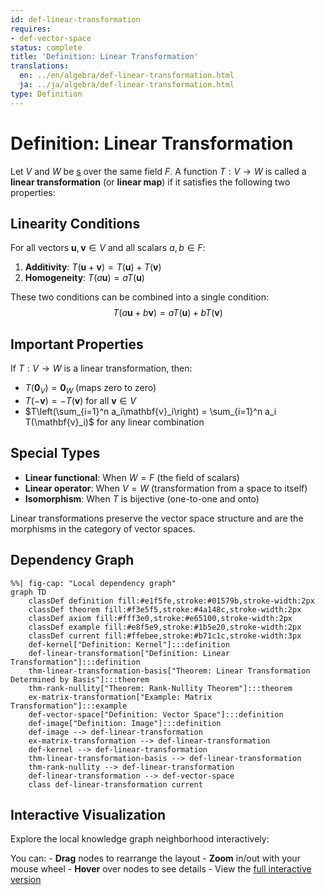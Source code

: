 ```yaml
---
id: def-linear-transformation
requires:
- def-vector-space
status: complete
title: 'Definition: Linear Transformation'
translations:
  en: ../en/algebra/def-linear-transformation.html
  ja: ../ja/algebra/def-linear-transformation.html
type: Definition
---
```


# Definition: Linear Transformation {#def-linear-transformation}

Let $V$ and $W$ be [s](def-vector-space.qmd) over the same field $F$. A function $T: V \to W$ is called a **linear transformation** (or **linear map**) if it satisfies the following two properties:

## Linearity Conditions

For all vectors $\mathbf{u}, \mathbf{v} \in V$ and all scalars $a, b \in F$:

1. **Additivity**: $T(\mathbf{u} + \mathbf{v}) = T(\mathbf{u}) + T(\mathbf{v})$
2. **Homogeneity**: $T(a\mathbf{u}) = aT(\mathbf{u})$

These two conditions can be combined into a single condition:
$$T(a\mathbf{u} + b\mathbf{v}) = aT(\mathbf{u}) + bT(\mathbf{v})$$

## Important Properties

If $T: V \to W$ is a linear transformation, then:

- $T(\mathbf{0}_V) = \mathbf{0}_W$ (maps zero to zero)
- $T(-\mathbf{v}) = -T(\mathbf{v})$ for all $\mathbf{v} \in V$
- $T\left(\sum_{i=1}^n a_i\mathbf{v}_i\right) = \sum_{i=1}^n a_i T(\mathbf{v}_i)$ for any linear combination

## Special Types

- **Linear functional**: When $W = F$ (the field of scalars)
- **Linear operator**: When $V = W$ (transformation from a space to itself)
- **Isomorphism**: When $T$ is bijective (one-to-one and onto)

Linear transformations preserve the vector space structure and are the morphisms in the category of vector spaces.

## Dependency Graph

```mermaid
%%| fig-cap: "Local dependency graph"
graph TD
    classDef definition fill:#e1f5fe,stroke:#01579b,stroke-width:2px
    classDef theorem fill:#f3e5f5,stroke:#4a148c,stroke-width:2px
    classDef axiom fill:#fff3e0,stroke:#e65100,stroke-width:2px
    classDef example fill:#e8f5e9,stroke:#1b5e20,stroke-width:2px
    classDef current fill:#ffebee,stroke:#b71c1c,stroke-width:3px
    def-kernel["Definition: Kernel"]:::definition
    def-linear-transformation["Definition: Linear Transformation"]:::definition
    thm-linear-transformation-basis["Theorem: Linear Transformation Determined by Basis"]:::theorem
    thm-rank-nullity["Theorem: Rank-Nullity Theorem"]:::theorem
    ex-matrix-transformation["Example: Matrix Transformation"]:::example
    def-vector-space["Definition: Vector Space"]:::definition
    def-image["Definition: Image"]:::definition
    def-image --> def-linear-transformation
    ex-matrix-transformation --> def-linear-transformation
    def-kernel --> def-linear-transformation
    thm-linear-transformation-basis --> def-linear-transformation
    thm-rank-nullity --> def-linear-transformation
    def-linear-transformation --> def-vector-space
    class def-linear-transformation current
```

## Interactive Visualization

Explore the local knowledge graph neighborhood interactively:

::: {.graph-viz data-id="def-linear-transformation" data-width="700" data-height="500"}
:::

You can:
- **Drag** nodes to rearrange the layout
- **Zoom** in/out with your mouse wheel
- **Hover** over nodes to see details
- View the [full interactive version](../../output/interactive/def-linear-transformation.html){target="_blank"}
